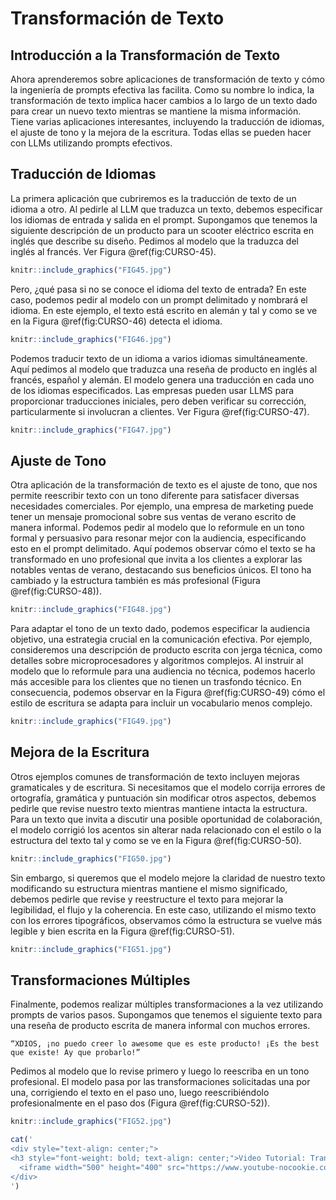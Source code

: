 # Transformación de Texto

<style>
  .figure {
    text-align: center;
  }
  .figure .caption {
    text-align: center;
  }
</style>

<div class="justificar-texto">

## Introducción a la Transformación de Texto

Ahora aprenderemos sobre aplicaciones de transformación de texto y cómo la ingeniería de prompts efectiva las facilita. Como su nombre lo indica, la transformación de texto implica hacer cambios a lo largo de un texto dado para crear un nuevo texto mientras se mantiene la misma información. Tiene varias aplicaciones interesantes, incluyendo la traducción de idiomas, el ajuste de tono y la mejora de la escritura. Todas ellas se pueden hacer con LLMs utilizando prompts efectivos.

## Traducción de Idiomas

La primera aplicación que cubriremos es la traducción de texto de un idioma a otro. Al pedirle al LLM que traduzca un texto, debemos especificar los idiomas de entrada y salida en el prompt. Supongamos que tenemos la siguiente descripción de un producto para un scooter eléctrico escrita en inglés que describe su diseño. Pedimos al modelo que la traduzca del inglés al francés. Ver Figura  \@ref(fig:CURSO-45).


```r
knitr::include_graphics("FIG45.jpg")
```

Pero, ¿qué pasa si no se conoce el idioma del texto de entrada? En este caso, podemos pedir al modelo con un prompt delimitado y nombrará el idioma. En este ejemplo, el texto está escrito en alemán y tal y como se ve en la Figura \@ref(fig:CURSO-46) detecta el idioma. 


```r
knitr::include_graphics("FIG46.jpg")
```

Podemos traducir texto de un idioma a varios idiomas simultáneamente. Aquí pedimos al modelo que traduzca una reseña de producto en inglés al francés, español y alemán. El modelo genera una traducción en cada uno de los idiomas especificados. Las empresas pueden usar LLMS para proporcionar traducciones iniciales, pero deben verificar su corrección, particularmente si involucran a clientes. Ver Figura \@ref(fig:CURSO-47).

```r
knitr::include_graphics("FIG47.jpg")
```


## Ajuste de Tono

Otra aplicación de la transformación de texto es el ajuste de tono, que nos permite reescribir texto con un tono diferente para satisfacer diversas necesidades comerciales. Por ejemplo, una empresa de marketing puede tener un mensaje promocional sobre sus ventas de verano escrito de manera informal. Podemos pedir al modelo que lo reformule en un tono formal y persuasivo para resonar mejor con la audiencia, especificando esto en el prompt delimitado. Aquí podemos observar cómo el texto se ha transformado en uno profesional que invita a los clientes a explorar las notables ventas de verano, destacando sus beneficios únicos. El tono ha cambiado y la estructura también es más profesional (Figura \@ref(fig:CURSO-48)). 



```r
knitr::include_graphics("FIG48.jpg")
```

Para adaptar el tono de un texto dado, podemos especificar la audiencia objetivo, una estrategia crucial en la comunicación efectiva. Por ejemplo, consideremos una descripción de producto escrita con jerga técnica, como detalles sobre microprocesadores y algoritmos complejos. Al instruir al modelo que lo reformule para una audiencia no técnica, podemos hacerlo más accesible para los clientes que no tienen un trasfondo técnico. En consecuencia, podemos observar en la Figura \@ref(fig:CURSO-49) cómo el estilo de escritura se adapta para incluir un vocabulario menos complejo.

```r
knitr::include_graphics("FIG49.jpg")
```


## Mejora de la Escritura


Otros ejemplos comunes de transformación de texto incluyen mejoras gramaticales y de escritura. Si necesitamos que el modelo corrija errores de ortografía, gramática y puntuación sin modificar otros aspectos, debemos pedirle que revise nuestro texto mientras mantiene intacta la estructura. Para un texto que invita a discutir una posible oportunidad de colaboración, el modelo corrigió los acentos sin alterar nada relacionado con el estilo o la estructura del texto tal y como se ve en la Figura \@ref(fig:CURSO-50).



```r
knitr::include_graphics("FIG50.jpg")
```


Sin embargo, si queremos que el modelo mejore la claridad de nuestro texto modificando su estructura mientras mantiene el mismo significado, debemos pedirle que revise y reestructure el texto para mejorar la legibilidad, el flujo y la coherencia. En este caso, utilizando el mismo texto con los errores tipográficos, observamos cómo la estructura se vuelve más legible y bien escrita en la Figura \@ref(fig:CURSO-51).


```r
knitr::include_graphics("FIG51.jpg")
```



## Transformaciones Múltiples

Finalmente, podemos realizar múltiples transformaciones a la vez utilizando prompts de varios pasos. Supongamos que tenemos el siguiente texto para una reseña de producto escrita de manera informal con muchos errores.

`“XDIOS, ¡no puedo creer lo awesome que es este producto! ¡Es the best que existe! Ay que probarlo!”`

Pedimos al modelo que lo revise primero y luego lo reescriba en un tono profesional. El modelo pasa por las transformaciones solicitadas una por una, corrigiendo el texto en el paso uno, luego reescribiéndolo profesionalmente en el paso dos (Figura \@ref(fig:CURSO-52)).


```r
knitr::include_graphics("FIG52.jpg")
```



```r
cat('
<div style="text-align: center;">
<h3 style="font-weight: bold; text-align: center;">Video Tutorial: Transformación de Texto</h3>
  <iframe width="500" height="400" src="https://www.youtube-nocookie.com/embed/yi5iHNITiaI?rel=0" frameborder="0" allow="accelerometer; autoplay; encrypted-media; gyroscope; picture-in-picture" allowfullscreen></iframe>
</div>
')
```


</div>


